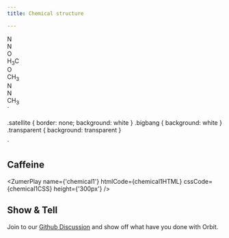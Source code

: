 ```yaml
---
title: Chemical structure

---
```



<div class="bigbang">
  <div class="gravity-spot">
    <div class="orbit-0">
      <div class="satellite at-center">
        <div class="gravity-spot">
          <div class="orbit-2 ">
            <div class="vector grow-0.7x outer-orbit angle-0">
            </div>
            <div class="vector grow-0.7x outer-orbit angle-180"></div>
            <div class="vector grow-0.7x outer-orbit angle-240"></div>
            <div class="vector grow-0.7x outer-orbit angle-300"></div>
          </div>
          <div class="orbit-2 ">
            <div class="side"></div>
            <div class="side"></div>
            <div class="side"></div>
            <div class="side"></div>
            <div class="side"></div>
            <div class="side"></div>
          </div>
          <div class="orbit-2 ">
            <div class="satellite angle-180">N</div>
            <div class="satellite angle-300">N</div>
          </div>
          <div class="orbit-4 range-180 ccw fit-range">
            <div class="satellite inner-orbit">O</div>
            <div class="satellite ">
             <div class="capsule">H<sub>3</sub>C</div>
            </div>
            <div class="satellite">O</div>
            <div class="satellite ">
             <div class="capsule">CH<sub>3</sub></div>
             </div>
          </div>
        </div>
      </div>
    </div>
    <div class="orbit-4 shrink-90 ">
      <div class="satellite angle-90 ">
        <div class="gravity-spot">
          <div class="orbit-2  shrink-30 ">
            <div class="vector grow-0.7x outer-orbit angle-18"></div>
          </div>
          <div class="orbit-2 shrink-60 from-36">
            <div class="side transparent"></div>
            <div class="side"></div>
            <div class="side transparent"></div>
            <div class="side"></div>
            <div class="side transparent"></div>
          </div>
          <div class="orbit-2 shrink-30 from-36">
            <div class="side"></div>
            <div class="side"></div>
            <div class="side"></div>
            <div class="side"></div>
            <div class="side"></div>
          </div>
          <div class="orbit-2 shrink-30">
            <div class="satellite angle-18">N</div>
            <div class="satellite angle-165">N</div>
          </div>
          <div class="orbit-4 shrink-30">
            <div class="satellite angle-18">
            <div class="capsule">CH<sub>3</sub></div>
            </div>
          </div>
        </div>
      </div>
    </div>
  </div>
</div>
`

.satellite {
  border: none;
  background: white
}
.bigbang {
 background: white
}
.transparent {
  background: transparent
}

`

## Caffeine 

<ZumerPlay name={'chemical1'}   htmlCode={chemical1HTML}  cssCode={chemical1CSS} height={'300px'} />



## Show & Tell

Join to our [Github Discussion](https://github.com/zumerlab/orbit/discussions/15)  and show off what have you done with Orbit.


